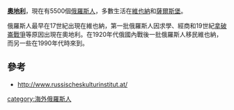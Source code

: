 '''[[奧地利|奧地利]]'''，現在有5500個[[俄羅斯人|俄羅斯人]]，多數生活在[[維也納|維也納]]和[[薩爾斯堡|薩爾斯堡]]。

俄羅斯人最早在17世紀出現在維也納，第一批俄羅斯人因求學、經商和19世紀[[拿破崙戰爭|拿破崙戰爭]]等原因出現在奧地利。在1920年代俄國內戰後一批俄羅斯人移民維也納，而另一些在1990年代時來到。

==參考==
*http://www.russischeskulturinstitut.at/ {{Wayback|url=http://www.russischeskulturinstitut.at/ |date=20201204012338 }}

{{俄僑}}
[[category:海外俄羅斯人|category:海外俄羅斯人]]